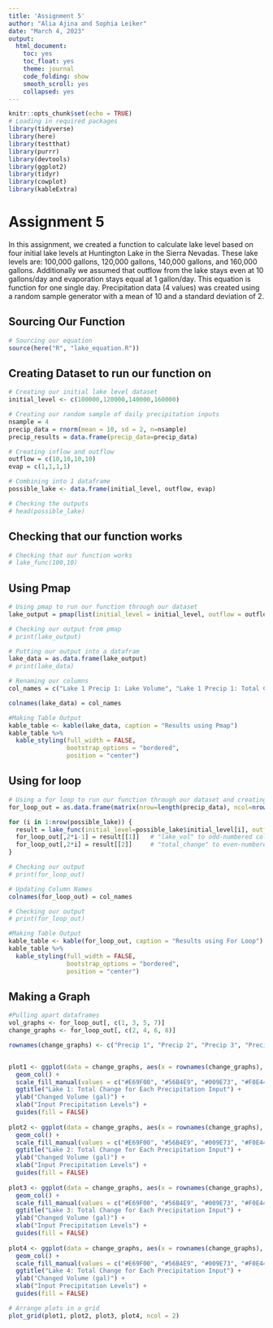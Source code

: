 ```yaml
---
title: 'Assignment 5'
author: "Alia Ajina and Sophia Leiker"
date: "March 4, 2023"
output:
  html_document:
    toc: yes
    toc_float: yes
    theme: journal
    code_folding: show
    smooth_scroll: yes
    collapsed: yes
---
```


```r
knitr::opts_chunk$set(echo = TRUE)
# Loading in required packages
library(tidyverse)
library(here)
library(testthat)
library(purrr)
library(devtools)
library(ggplot2)
library(tidyr)
library(cowplot)
library(kableExtra)
```

# Assignment 5
In this assignment, we created a function to calculate lake level based on four initial lake levels at Huntington Lake in the Sierra Nevadas. These lake levels are: 100,000 gallons, 120,000 gallons, 140,000 gallons, and 160,000 gallons. Additionally we assumed that outflow from the lake stays even at 10 gallons/day and evaporation stays equal at 1 gallon/day. This equation is function for one single day. Precipitation data  (4 values) was created using a random sample generator with a mean of 10 and a standard deviation of 2.

## Sourcing Our Function
```r
# Sourcing our equation
source(here("R", "lake_equation.R"))
```

## Creating Dataset to run our function on
```r
# Creating our initial lake level dataset
initial_level <- c(100000,120000,140000,160000)

# Creating our random sample of daily precipitation inputs
nsample = 4
precip_data = rnorm(mean = 10, sd = 2, n=nsample)
precip_results = data.frame(precip_data=precip_data)

# Creating inflow and outflow 
outflow = c(10,10,10,10)
evap = c(1,1,1,1)

# Combining into 1 dataframe
possible_lake <- data.frame(initial_level, outflow, evap)

# Checking the outputs
# head(possible_lake)
```

## Checking that our function works
```r

# Checking that our function works
# lake_func(100,10)

```


## Using Pmap
```r

# Using pmap to run our function through our dataset
lake_output = pmap(list(initial_level = initial_level, outflow = outflow, evap = evap), lake_func, precip_data = precip_data)

# Checking our output from pmap
# print(lake_output)

# Putting our output into a datafram
lake_data = as.data.frame(lake_output)
# print(lake_data)

# Renaming our columns
col_names = c("Lake 1 Precip 1: Lake Volume", "Lake 1 Precip 1: Total Change", "Lake 2 Precip 2: Lake Volume", "Lake 2 Precip 2: Total Change", "Lake 3 Precip 3: Lake Volume", "Lake 3 Precip 3: Total Change", "Lake 4 Precip 4: Lake Volume", "Lake 4 Precip 4: Total Change")

colnames(lake_data) = col_names

#Making Table Output
kable_table <- kable(lake_data, caption = "Results using Pmap")
kable_table %>% 
  kable_styling(full_width = FALSE, 
                bootstrap_options = "bordered",
                position = "center")

```

## Using for loop
```r

# Using a for loop to run our function through our dataset and creating a dataframe
for_loop_out = as.data.frame(matrix(nrow=length(precip_data), ncol=nrow(possible_lake)))

for (i in 1:nrow(possible_lake)) {
  result = lake_func(initial_level=possible_lake$initial_level[i], outflow = possible_lake$outflow[i],evap = possible_lake$evap[i], precip_data = precip_data)
  for_loop_out[,2*i-1] = result[[1]]   # "lake_vol" to odd-numbered columns
  for_loop_out[,2*i] = result[[2]]     # "total_change" to even-numbered columns
}

# Checking our output
# print(for_loop_out)

# Updating Column Names
colnames(for_loop_out) = col_names

# Checking our output
# print(for_loop_out)

#Making Table Output
kable_table <- kable(for_loop_out, caption = "Results using For Loop")
kable_table %>% 
  kable_styling(full_width = FALSE, 
                bootstrap_options = "bordered",
                position = "center")
```

## Making a Graph
```r
#Pulling apart dataframes
vol_graphs <- for_loop_out[, c(1, 3, 5, 7)]
change_graphs <- for_loop_out[, c(2, 4, 6, 8)]

rownames(change_graphs) <- c("Precip 1", "Precip 2", "Precip 3", "Precip 4")


plot1 <- ggplot(data = change_graphs, aes(x = rownames(change_graphs), y = change_graphs[, 1], fill = rownames(change_graphs))) +
  geom_col() +
  scale_fill_manual(values = c("#E69F00", "#56B4E9", "#009E73", "#F0E442")) +
  ggtitle("Lake 1: Total Change for Each Precipitation Input") +
  ylab("Changed Volume (gal)") +
  xlab("Input Precipitation Levels") +
  guides(fill = FALSE)
  
plot2 <- ggplot(data = change_graphs, aes(x = rownames(change_graphs), y = change_graphs[, 2], fill = rownames(change_graphs))) +
  geom_col() +
  scale_fill_manual(values = c("#E69F00", "#56B4E9", "#009E73", "#F0E442")) +
  ggtitle("Lake 2: Total Change for Each Precipitation Input") +
  ylab("Changed Volume (gal)") +
  xlab("Input Precipitation Levels") +
  guides(fill = FALSE)
  
plot3 <- ggplot(data = change_graphs, aes(x = rownames(change_graphs), y = change_graphs[, 3], fill = rownames(change_graphs))) +
  geom_col() +
  scale_fill_manual(values = c("#E69F00", "#56B4E9", "#009E73", "#F0E442")) +
  ggtitle("Lake 3: Total Change for Each Precipitation Input") +
  ylab("Changed Volume (gal)") +
  xlab("Input Precipitation Levels") +
  guides(fill = FALSE)
  
plot4 <- ggplot(data = change_graphs, aes(x = rownames(change_graphs), y = change_graphs[, 4], fill = rownames(change_graphs))) +
  geom_col() +
  scale_fill_manual(values = c("#E69F00", "#56B4E9", "#009E73", "#F0E442")) +
  ggtitle("Lake 4: Total Change for Each Precipitation Input") +
  ylab("Changed Volume (gal)") +
  xlab("Input Precipitation Levels") +
  guides(fill = FALSE)

# Arrange plots in a grid
plot_grid(plot1, plot2, plot3, plot4, ncol = 2)

```

